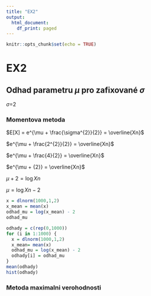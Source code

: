 ```yaml
---
title: "EX2"
output:
  html_document:
    df_print: paged
---
```


```r
knitr::opts_chunk$set(echo = TRUE)
```

# EX2

## Odhad parametru $\mu$ pro zafixované $\sigma$

$\sigma$=2

### Momentova metoda

$E[X] = e^{\mu + \frac{\sigma^{2}}{2}} = \overline{Xn}$

$e^{\mu + \frac{2^{2}}{2}} = \overline{Xn}$

$e^{\mu + \frac{4}{2}} = \overline{Xn}$

$e^{\mu + {2}} = \overline{Xn}$

$\mu + {2} = \log{Xn}$

$\mu = \log{Xn} - 2$


```r
x = dlnorm(1000,1,2)
x_mean = mean(x)
odhad_mu = log(x_mean) - 2
odhad_mu
```


```r
odhady = c(rep(0,1000))
for (i in 1:1000) {
  x = dlnorm(1000,1,2)
  x_mean= mean(x)
  odhad_mu = log(x_mean) - 2
  odhady[i] = odhad_mu
}
mean(odhady)
hist(odhady)
```

### Metoda maximalni verohodnosti



